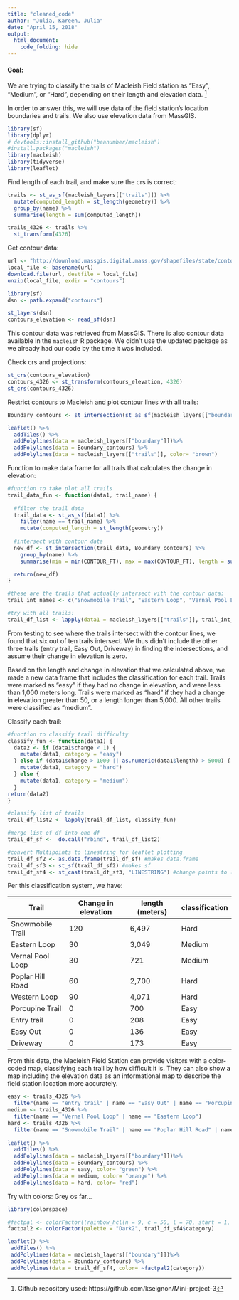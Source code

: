 ```yaml
---
title: "cleaned_code"
author: "Julia, Kareen, Julia"
date: "April 15, 2018"
output:
  html_document:
    code_folding: hide
---
```


#### Goal:  
We are trying to classify the trails of Macleish Field station as "Easy", "Medium", or "Hard", depending on their length and elevation data. [^1]

In order to answer this, we will use data of the field station's location boundaries and trails. We also use elevation data from MassGIS.

```r
library(sf)
library(dplyr)
# devtools::install_github("beanumber/macleish")
#install.packages("macleish")
library(macleish)
library(tidyverse)
library(leaflet)
```

Find length of each trail, and make sure the crs is correct:
```r
trails <- st_as_sf(macleish_layers[["trails"]]) %>% 
  mutate(computed_length = st_length(geometry)) %>%
  group_by(name) %>%
  summarise(length = sum(computed_length))

trails_4326 <- trails %>%
  st_transform(4326)
```

Get contour data: 
```r
url <- "http://download.massgis.digital.mass.gov/shapefiles/state/contours250k.zip"
local_file <- basename(url)
download.file(url, destfile = local_file)
unzip(local_file, exdir = "contours")

library(sf)
dsn <- path.expand("contours")

st_layers(dsn)
contours_elevation <- read_sf(dsn)
```

This contour data was retrieved from MassGIS. There is also contour data available in the `macleish` R package. We didn't use the updated package as we already had our code by the time it was included.

Check crs and projections:
```r
st_crs(contours_elevation)
contours_4326 <- st_transform(contours_elevation, 4326)
st_crs(contours_4326)
```

Restrict contours to Macleish and plot contour lines with all trails:
```r
Boundary_contours <- st_intersection(st_as_sf(macleish_layers[["boundary"]]), contours_4326)

leaflet() %>%
  addTiles() %>%
  addPolylines(data = macleish_layers[["boundary"]])%>%
  addPolylines(data = Boundary_contours) %>%
  addPolylines(data = macleish_layers[["trails"]], color= "brown")
```

Function to make data frame for all trails that calculates the change in elevation:
```r

#function to take plot all trails
trail_data_fun <- function(data1, trail_name) {
  
  #filter the trail data
  trail_data <- st_as_sf(data1) %>%
    filter(name == trail_name) %>%
    mutate(computed_length = st_length(geometry))
  
  #intersect with contour data
  new_df <- st_intersection(trail_data, Boundary_contours) %>%
    group_by(name) %>%
    summarise(min = min(CONTOUR_FT), max = max(CONTOUR_FT), length = sum(computed_length), change = max-min)

  return(new_df)
}

#these are the trails that actually intersect with the contour data:
trail_int_names <- c("Snowmobile Trail", "Eastern Loop", "Vernal Pool Loop", "Poplar Hill Road", "Western Loop", "Porcupine Trail") 

#try with all trails:
trail_df_list <- lapply(data1 = macleish_layers[["trails"]], trail_int_names, trail_data_fun)
```

From testing to see where the trails intersect with the contour lines, we found that six out of ten trails intersect. We thus didn't include the other three trails (entry trail, Easy Out, Driveway) in finding the intersections, and assume their change in elevation is zero.

Based on the length and change in elevation that we calculated above, we made a new data frame that includes the classification for each trail. Trails were marked as "easy" if they had no change in elevation, and were less than 1,000 meters long. Trails were marked as "hard" if they had a change in elevation greater than 50, or a length longer than 5,000. All other trails were classified as "medium".  

Classify each trail:
```r
#function to classify trail difficulty
classify_fun <- function(data1) {
  data2 <- if (data1$change < 1) {
    mutate(data1, category = "easy")
  } else if (data1$change > 1000 || as.numeric(data1$length) > 5000) {
    mutate(data1, category = "hard")
  } else {
    mutate(data1, category = "medium")
  }
return(data2)  
}

#classify list of trails
trail_df_list2 <- lapply(trail_df_list, classify_fun)

#merge list of df into one df
trail_df_sf <-  do.call("rbind", trail_df_list2) 

#convert Multipoints to linestring for leaflet plotting
trail_df_sf2 <- as.data.frame(trail_df_sf) #makes data.frame
trail_df_sf3 <- st_sf(trail_df_sf2) #makes sf
trail_df_sf4 <- st_cast(trail_df_sf3, "LINESTRING") #change points to linestring
```


Per this classification system, we have: 

Trail | Change in elevation | length (meters) | classification
--|--|--|--
Snowmobile Trail | 120 | 6,497 | Hard 
Eastern Loop | 30 | 3,049 | Medium
Vernal Pool Loop | 30 | 721 | Medium
Poplar Hill Road | 60 | 2,700 | Hard
Western Loop | 90 | 4,071 | Hard
Porcupine Trail | 0 | 700 | Easy 
Entry trail | 0 | 208 | Easy
Easy Out | 0 | 136 | Easy
Driveway | 0 | 173 | Easy

From this data, the Macleish Field Station can provide visitors with a color-coded map, classifying each trail by how difficult it is. They can also show a map including the elevation data as an informational map to describe the field station location more accurately. 

```r
easy <- trails_4326 %>%
  filter(name == "entry trail" | name == "Easy Out" | name == "Porcupine Trail" | name == "Driveway") 
medium <- trails_4326 %>%
  filter(name == "Vernal Pool Loop" | name == "Eastern Loop") 
hard <- trails_4326 %>%
  filter(name == "Snowmobile Trail" | name == "Poplar Hill Road" | name == "Western Loop")
  
leaflet() %>%
  addTiles() %>%
  addPolylines(data = macleish_layers[["boundary"]])%>%
  addPolylines(data = Boundary_contours) %>%
  addPolylines(data = easy, color= "green") %>%
  addPolylines(data = medium, color= "orange") %>%
  addPolylines(data = hard, color= "red")
```

Try with colors: Grey os far...
```r
library(colorspace)

#factpal <- colorFactor((rainbow_hcl(n = 9, c = 50, l = 70, start = 1, end = 320)), trails$name, TRUE)
factpal2 <- colorFactor(palette = "Dark2", trail_df_sf4$category)

leaflet() %>%
 addTiles() %>%
 addPolylines(data = macleish_layers[["boundary"]])%>%
 addPolylines(data = Boundary_contours) %>%
 addPolylines(data = trail_df_sf4, color= ~factpal2(category))
```


[^1]: Github repository used: https://github.com/kseignon/Mini-project-3